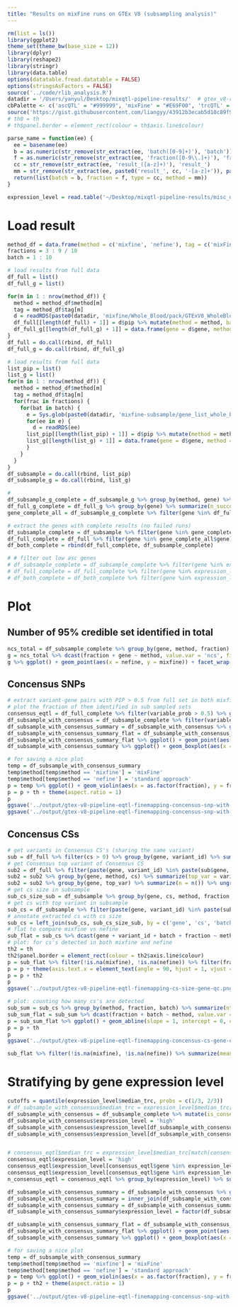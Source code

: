```yaml
---
title: "Results on mixFine runs on GTEx V8 (subsampling analysis)"
---
```


```r
rm(list = ls())
library(ggplot2)
theme_set(theme_bw(base_size = 12))
library(dplyr)
library(reshape2)
library(stringr)
library(data.table)
options(datatable.fread.datatable = FALSE)
options(stringsAsFactors = FALSE)
source('../code/rlib_analysis.R')
datadir = '/Users/yanyul/Desktop/mixqtl-pipeline-results/'  # gtex_v8-results/
cbPalette <- c('ascQTL' = "#999999", 'mixFine' = "#E69F00", 'trcQTL' = "#56B4E9", 'vanilla' = "#009E73", 'standard approach' = "#009E73", "#F0E442", "#0072B2", "#D55E00", "#CC79A7")
source('https://gist.githubusercontent.com/liangyy/43912b3ecab5d10c89f9d4b2669871c9/raw/8151c6fe70e3d4ee43d9ce340ecc0eb65172e616/my_ggplot_theme.R')
# th0 = th
# th$panel.border = element_rect(colour = th$axis.line$colour)

parse_name = function(ee) {
  ee = basename(ee)
  b = as.numeric(str_remove(str_extract(ee, 'batch([0-9]+)'), 'batch'))
  f = as.numeric(str_remove(str_extract(ee, 'fraction([0-9\\.]+)'), 'fraction'))
  cc = str_remove(str_extract(ee, 'result_([a-z]+)'), 'result_')
  mm = str_remove(str_extract(ee, paste0('result_', cc, '-[a-z]+')), paste0('result_', cc, '-'))
  return(list(batch = b, fraction = f, type = cc, method = mm))
}

expression_level = read.table('~/Desktop/mixqtl-pipeline-results/misc_data/gtex-v8-genes-passed-qc-with-median-trc.txt', header = T, stringsAsFactors = F)
```

# Load result

```r
method_df = data.frame(method = c('mixfine', 'nefine'), tag = c('mixFine', 'standard approach'))
fractions = 3 : 9 / 10
batch = 1 : 10

# load results from full data
df_full = list()
df_full_g = list()

for(m in 1 : nrow(method_df)) {
  method = method_df$method[m]
  tag = method_df$tag[m]
  d = readRDS(paste0(datadir, 'mixfine/Whole_Blood/pack/GTExV8_WholeBlood__result_pip-', method, '.rds'))
  df_full[[length(df_full) + 1]] = d$pip %>% mutate(method = method, batch = NA, fraction = 1)
  df_full_g[[length(df_full_g) + 1]] = data.frame(gene = d$gene, method = method, batch = NA, fraction = 1)
}
df_full = do.call(rbind, df_full)
df_full_g = do.call(rbind, df_full_g)

# load results from full data
list_pip = list()
list_g = list()
for(m in 1 : nrow(method_df)) {
  method = method_df$method[m]
  tag = method_df$tag[m]
  for(frac in fractions) {
    for(bat in batch) {
      e = Sys.glob(paste0(datadir, 'mixfine-subsample/gene_list_whole_blood_for_subsampling_with_qc0*/Whole_Blood/pack/mypack-08-10-20__indiv_subset-indiv_subset__fraction', frac, '__batch', bat, '-result_pip-', method, '.rds'))
      for(ee in e) {
        d = readRDS(ee)
      list_pip[[length(list_pip) + 1]] = d$pip %>% mutate(method = method, batch = bat, fraction = frac)
      list_g[[length(list_g) + 1]] = data.frame(gene = d$gene, method = method, batch = bat, fraction = frac)
      }
    }
  }
}
df_subsample = do.call(rbind, list_pip)
df_subsample_g = do.call(rbind, list_g)

# 
df_subsample_g_complete = df_subsample_g %>% group_by(method, gene) %>% summarize(n_success = n()) %>% ungroup() %>% filter(n_success == 10 * 7) %>% group_by(gene) %>% summarize(n_method = n()) %>% ungroup() %>% filter(n_method == 2)
df_full_g_complete = df_full_g %>% group_by(gene) %>% summarize(n_success = n()) %>% ungroup() %>% filter(n_success == 2)
gene_complete_all = df_subsample_g_complete %>% filter(gene %in% df_full_g_complete$gene)

# extract the genes with complete results (no failed runs)
df_subsample_complete = df_subsample %>% filter(gene %in% gene_complete_all$gene) 
df_full_complete = df_full %>% filter(gene %in% gene_complete_all$gene)
df_both_complete = rbind(df_full_complete, df_subsample_complete)

# # filter out low asc genes
# df_subsample_complete = df_subsample_complete %>% filter(gene %in% expression_level$gene[expression_level$n_good_asc > 30 / 3 * 10]) 
# df_full_complete = df_full_complete %>% filter(gene %in% expression_level$gene[expression_level$n_good_asc > 30 / 3 * 10]) 
# df_both_complete = df_both_complete %>% filter(gene %in% expression_level$gene[expression_level$n_good_asc > 30 / 3 * 10]) 
```

# Plot

## Number of 95% credible set identified in total

```r
ncs_total = df_subsample_complete %>% group_by(gene, method, fraction) %>% summarize(ncs = length(unique(cs))) %>% ungroup()
g = ncs_total %>% dcast(fraction + gene ~ method, value.var = 'ncs', fill = 0)
g %>% ggplot() + geom_point(aes(x = nefine, y = mixfine)) + facet_wrap(~fraction)
```


## Concensus SNPs

```r
# extract variant-gene pairs with PIP > 0.5 from full set in both mixfine and nefine
# plot the fraction of them identified in sub sampled sets
consensus_eqtl = df_full_complete %>% filter(variable_prob > 0.5) %>% group_by(variant_id, gene) %>% summarize(n_method = n()) %>% ungroup() %>% filter(n_method == 2)
df_subsample_with_consensus = df_subsample_complete %>% filter(variable_prob > 0) %>% mutate(is_consensus = paste(variant_id, gene) %in% paste(consensus_eqtl$variant_id, consensus_eqtl$gene))
df_subsample_with_consensus_summary = df_subsample_with_consensus %>% group_by(method, fraction, batch) %>% summarize(fraction_of_detection = sum(is_consensus) / nrow(consensus_eqtl))
df_subsample_with_consensus_summary_flat = df_subsample_with_consensus_summary %>% dcast(fraction + batch ~ method, value.var = 'fraction_of_detection')
df_subsample_with_consensus_summary_flat %>% ggplot() + geom_point(aes(x = mixfine, y = nefine)) + geom_abline(slope = 1, intercept = 0)
df_subsample_with_consensus_summary %>% ggplot() + geom_boxplot(aes(x = as.factor(fraction), y = fraction_of_detection, color = method)) + scale_color_manual(values = cbPalette)

# for saving a nice plot
temp = df_subsample_with_consensus_summary
temp$method[temp$method == 'mixfine'] = 'mixFine'
temp$method[temp$method == 'nefine'] = 'standard approach'
p = temp %>% ggplot() + geom_violin(aes(x = as.factor(fraction), y = fraction_of_detection, fill = method), alpha = .5, position = position_dodge(1)) + geom_boxplot(aes(x = as.factor(fraction), y = fraction_of_detection, fill = method), alpha = 1, width = .2, position = position_dodge(1)) + scale_fill_manual(values = cbPalette) + xlab('Subsampling fraction') + ylab('Power (detection rate)') + theme(legend.position = c(0.8, 0.2), legend.title = element_blank()) # + ggtitle('Consensus variants \n (PIP > 0.5 in both) \n being detected')
p = p + th + theme(aspect.ratio = 1)
p
ggsave('../output/gtex-v8-pipeline-eqtl-finemapping-concensus-snp-with-gene-qc.png', p, height = 4, width = 4)
ggsave('../output/gtex-v8-pipeline-eqtl-finemapping-concensus-snp-with-gene-qc.pdf', p, height = 4, width = 4)
```

## Concensus CSs

```r
# get variants in Consensus CS's (sharing the same variant)
sub = df_full %>% filter(cs > 0) %>% group_by(gene, variant_id) %>% summarize(nmethod = length(unique(method))) %>% ungroup() %>% filter(nmethod > 1)
# get Consensus top variant of Consensus CS
sub2 = df_full %>% filter(paste(gene, variant_id) %in% paste(sub$gene, sub$variant_id))
sub2 = sub2 %>% group_by(gene, method, cs) %>% summarize(top_var = variant_id[which.max(variable_prob)])
sub2 = sub2 %>% group_by(gene, top_var) %>% summarize(n = n()) %>% ungroup() %>% filter(n == 2)
# get cs size in subsample
sub_cs_size_sub = df_subsample %>% group_by(gene, cs, method, fraction, batch) %>% summarize(cs_size = n())
# get cs with top variant in subsample
sub_cs = df_subsample %>% filter(paste(gene, variant_id) %in% paste(sub2$gene, sub2$top_var))
# annotate extracted cs with cs size
sub_cs = left_join(sub_cs, sub_cs_size_sub, by = c('gene', 'cs', 'batch', 'fraction', 'method'))
# flat to compare mixfine vs nefine
sub_flat = sub_cs %>% dcast(gene + variant_id + batch + fraction ~ method, value.var = 'cs_size')
# plot: for cs's detected in both mixfine and nefine
th2 = th
th2$panel.border = element_rect(colour = th2$axis.line$colour)
p = sub_flat %>% filter(!is.na(mixfine), !is.na(nefine)) %>% filter(fraction != 0.3) %>% ggplot(aes(y = mixfine, x = nefine)) + geom_abline(slope = 1, intercept = 0, color = 'lightgray') + geom_point(alpha = .5) + facet_wrap(~fraction, ncol = 2) + ylab('CS size in mixFine') + xlab('CS size in standard approach') + coord_equal(xlim = c(0, 300), y = c(0, 300)) # + ggtitle('Size of Consensus CS \n being detected in both')
p = p + theme(axis.text.x = element_text(angle = 90, hjust = 1, vjust = .5)) # + coord_cartesian(xlim = c(0, 300), y = c(0, 300))
p = p + th2
p
ggsave('../output/gtex-v8-pipeline-eqtl-finemapping-cs-size-gene-qc.png', p, height = 5, width = 4)

# plot: counting how many cs's are detected
sub_sum = sub_cs %>% group_by(method, fraction, batch) %>% summarize(ntimes_detected = n()) 
sub_sum_flat = sub_sum %>% dcast(fraction + batch ~ method, value.var = 'ntimes_detected')
p = sub_sum_flat %>% ggplot() + geom_abline(slope = 1, intercept = 0, color = 'lightgray') + geom_point(aes(y = mixfine / nrow(sub2), x = nefine / nrow(sub2))) + ylab('Detection rate in mixFine') + xlab('Detection rate in standard approach') + coord_equal() # + ggtitle('Consensus CS \n (CS with same top variant) \n being detected')
p = p + th
p
ggsave('../output/gtex-v8-pipeline-eqtl-finemapping-concensus-cs-gene-qc.png', p, height = 4, width = 4)

sub_flat %>% filter(!is.na(mixfine), !is.na(nefine)) %>% summarize(mean_mixfine = mean(mixfine, na.rm = T), mean_nefine = mean(nefine, na.rm = T))
```

# Stratifying by gene expression level

```r
cutoffs = quantile(expression_level$median_trc, probs = c(1/3, 2/3))
# df_subsample_with_consensus$median_trc = expression_level$median_trc[match(df_subsample_with_consensus$gene, expression_level$gene)]
df_subsample_with_consensus = df_subsample_complete %>% mutate(is_consensus = paste(variant_id, gene) %in% paste(consensus_eqtl$variant_id, consensus_eqtl$gene))
df_subsample_with_consensus$expression_level = 'high'
df_subsample_with_consensus$expression_level[df_subsample_with_consensus$gene %in% expression_level$gene[expression_level$median_trc < cutoffs[1]]] = 'low'
df_subsample_with_consensus$expression_level[df_subsample_with_consensus$gene %in% expression_level$gene[expression_level$median_trc < cutoffs[2] & expression_level$median_trc >= cutoffs[1]]] = 'middle'


# consensus_eqtl$median_trc = expression_level$median_trc[match(consensus_eqtl$gene, expression_level$gene)]
consensus_eqtl$expression_level = 'high'
consensus_eqtl$expression_level[consensus_eqtl$gene %in% expression_level$gene[expression_level$median_trc < cutoffs[1]]] = 'low'
consensus_eqtl$expression_level[consensus_eqtl$gene %in% expression_level$gene[expression_level$median_trc < cutoffs[2] & expression_level$median_trc >= cutoffs[1]]] = 'middle'
n_consensus_eqtl = consensus_eqtl %>% group_by(expression_level) %>% summarize(n = n()) %>% ungroup()

df_subsample_with_consensus_summary = df_subsample_with_consensus %>% group_by(method, fraction, batch, expression_level) %>% summarize(num_of_detection = sum(is_consensus))
df_subsample_with_consensus_summary = inner_join(df_subsample_with_consensus_summary, n_consensus_eqtl, by = 'expression_level')
df_subsample_with_consensus_summary = df_subsample_with_consensus_summary %>% mutate(fraction_of_detection = num_of_detection / n)
df_subsample_with_consensus_summary$expression_level = factor(df_subsample_with_consensus_summary$expression_level, levels = c('high', 'middle', 'low'))

df_subsample_with_consensus_summary_flat = df_subsample_with_consensus_summary %>% dcast(fraction + batch + expression_level ~ method, value.var = 'fraction_of_detection')
df_subsample_with_consensus_summary_flat %>% ggplot() + geom_point(aes(x = mixfine, y = nefine)) + geom_abline(slope = 1, intercept = 0) + facet_wrap(~expression_level)
df_subsample_with_consensus_summary %>% ggplot() + geom_boxplot(aes(x = as.factor(fraction), y = fraction_of_detection, color = method)) + facet_wrap(~expression_level) # + scale_color_manual(values = cbPalette)

# for saving a nice plot
temp = df_subsample_with_consensus_summary
temp$method[temp$method == 'mixfine'] = 'mixFine'
temp$method[temp$method == 'nefine'] = 'standard approach'
p = temp %>% ggplot() + geom_violin(aes(x = as.factor(fraction), y = fraction_of_detection, fill = method), alpha = .5, position = position_dodge(1)) + geom_boxplot(aes(x = as.factor(fraction), y = fraction_of_detection, fill = method), alpha = 1, width = .2, position = position_dodge(1)) + scale_fill_manual(values = cbPalette) + xlab('Subsampling fraction') + ylab('Power (detection rate)') + theme(legend.position = 'bottom', legend.title = element_blank()) + facet_wrap(~expression_level)  # + ggtitle('Consensus variants \n (PIP > 0.5 in both) \n being detected')
p = p + th2 + theme(aspect.ratio = 1)
p
ggsave('../output/gtex-v8-pipeline-eqtl-finemapping-concensus-snp-with-gene-qc-stratified.png', p, height = 4, width = 8)
```
